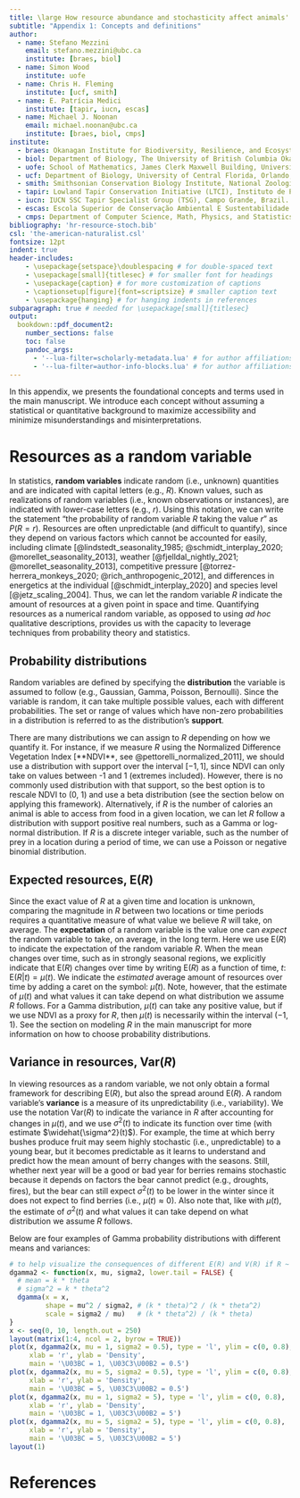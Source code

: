 ```yaml
---
title: \large How resource abundance and stochasticity affect animals' space-use requirements
subtitle: "Appendix 1: Concepts and definitions"
author:
  - name: Stefano Mezzini
    email: stefano.mezzini@ubc.ca
    institute: [braes, biol]
  - name: Simon Wood
    institute: uofe
  - name: Chris H. Fleming
    institute: [ucf, smith]
  - name: E. Patrícia Medici
    institute: [tapir, iucn, escas]
  - name: Michael J. Noonan
    email: michael.noonan@ubc.ca
    institute: [braes, biol, cmps]
institute:
  - braes: Okanagan Institute for Biodiversity, Resilience, and Ecosystem Services, The University of British Columbia Okanagan, Kelowna, British Columbia, Canada.
  - biol: Department of Biology, The University of British Columbia Okanagan, Kelowna, British Columbia, Canada.
  - uofe: School of Mathematics, James Clerk Maxwell Building, University of Edinburgh, Edinburgh, Unted Kingdom.
  - ucf: Department of Biology, University of Central Florida, Orlando, Florida 32816, United States.
  - smith: Smithsonian Conservation Biology Institute, National Zoological Park, 1500 Remount Rd., Front Royal, VA 22630, United States.
  - tapir: Lowland Tapir Conservation Initiative (LTCI), Instituto de Pesquisas Ecológicas (IPÊ), Rodovia Dom Pedro I, km 47, Nazaré Paulista, São Paulo 12960-000, Brazil.
  - iucn: IUCN SSC Tapir Specialist Group (TSG), Campo Grande, Brazil.
  - escas: Escola Superior de Conservação Ambiental E Sustentabilidade (ESCAS/IPÊ), Rodovia Dom Pedro I, km 47, Nazaré Paulista, São Paulo 12960-000, Brazil.
  - cmps: Department of Computer Science, Math, Physics, and Statistics, The University of British Columbia Okanagan, Kelowna, British Columbia, Canada.
bibliography: 'hr-resource-stoch.bib'
csl: 'the-american-naturalist.csl'
fontsize: 12pt
indent: true
header-includes:
    - \usepackage{setspace}\doublespacing # for double-spaced text
    - \usepackage[small]{titlesec} # for smaller font for headings
    - \usepackage{caption} # for more customization of captions
    - \captionsetup[figure]{font=scriptsize} # smaller caption text
    - \usepackage{hanging} # for hanging indents in references
subparagraph: true # needed for \usepackage[small]{titlesec}
output:
  bookdown::pdf_document2:
    number_sections: false
    toc: false
    pandoc_args:
      - '--lua-filter=scholarly-metadata.lua' # for author affiliations
      - '--lua-filter=author-info-blocks.lua' # for author affiliations
---
```


\newcommand*\e{\text{E}} <!-- expectation; non-italic E -->
\newcommand*\var{\text{Var}} <!-- variance; non-italic Var -->

\newpage

\tableofcontents

\newpage

\noindent In this appendix, we presents the foundational concepts and terms used in the main manuscript. We introduce each concept without assuming a statistical or quantitative background to maximize accessibility and minimize misunderstandings and misinterpretations.

# Resources as a random variable

\noindent In statistics, **random variables** indicate random (i.e., unknown) quantities and are indicated with capital letters (e.g., $R$). Known values, such as realizations of random variables (i.e., known observations or instances), are indicated with lower-case letters (e.g., $r$). Using this notation, we can write the statement "the probability of random variable $R$ taking the value $r$" as $P(R = r)$. Resources are often unpredictable (and difficult to quantify), since they depend on various factors which cannot be accounted for easily, including climate [@lindstedt_seasonality_1985; @schmidt_interplay_2020; @morellet_seasonality_2013], weather [@fjelldal_nightly_2021; @morellet_seasonality_2013], competitive pressure [@torrez-herrera_monkeys_2020; @rich_anthropogenic_2012], and differences in energetics at the individual [@schmidt_interplay_2020] and species level [@jetz_scaling_2004]. Thus, we can let the random variable $R$ indicate the amount of resources at a given point in space and time. Quantifying resources as a numerical random variable, as opposed to using *ad hoc* qualitative descriptions, provides us with the capacity to leverage techniques from probability theory and statistics.

## Probability distributions

\noindent Random variables are defined by specifying the **distribution** the variable is assumed to follow (e.g., Gaussian, Gamma, Poisson, Bernoulli). Since the variable is random, it can take multiple possible values, each with different probabilities. The set or range of values which have non-zero probabilities in a distribution is referred to as the distribution's **support**.

There are many distributions we can assign to $R$ depending on how we quantify it. For instance, if we measure $R$ using the Normalized Difference Vegetation Index [**NDVI**, see @pettorelli_normalized_2011], we should use a distribution with support over the interval $[-1, 1]$, since NDVI can only take on values between -1 and 1 (extremes included). However, there is no commonly used distribution with that support, so the best option is to rescale NDVI to (0, 1) and use a beta distribution (see the section below on applying this framework). Alternatively, if $R$ is the number of calories an animal is able to access from food in a given location, we can let $R$ follow a distribution with support positive real numbers, such as a Gamma or log-normal distribution. If $R$ is a discrete integer variable, such as the number of prey in a location during a period of time, we can use a Poisson or negative binomial distribution.

## Expected resources, $\e(R)$

\noindent Since the exact value of $R$ at a given time and location is unknown, comparing the magnitude in $R$ between two locations or time periods requires a quantitative measure of what value we believe $R$ will take, on average. The **expectation** of a random variable is the value one can *expect* the random variable to take, on average, in the long term. Here we use $\e(R)$ to indicate the expectation of the random variable $R$. When the mean changes over time, such as in strongly seasonal regions, we explicitly indicate that $\e(R)$ changes over time by writing $\e(R)$ as a function of time, $t$: $\e(R|t) = \mu(t)$. We indicate the *estimated* average amount of resources over time by adding a caret on the symbol: $\hat \mu(t)$. Note, however, that the estimate of $\mu(t)$ and what values it can take depend on what distribution we assume $R$ follows. For a Gamma distribution, $\mu(t)$ can take any positive value, but if we use NDVI as a proxy for $R$, then $\mu(t)$ is necessarily within the interval $(-1, 1)$. See the section on modeling $R$ in the main manuscript for more information on how to choose probability distributions.

## Variance in resources, $\var(R)$

\noindent In viewing resources as a random variable, we not only obtain a formal framework for describing $\e(R)$, but also the spread around $\e(R)$. A random variable's **variance** is a measure of its unpredictability (i.e., variability). We use the notation $\var(R)$ to indicate the variance in $R$ after accounting for changes in $\mu(t)$, and we use $\sigma^2(t)$ to indicate its function over time (with estimate $\widehat{\sigma^2}(t)$). <!-- Consequently, while $R$ may vary within years, we define $\var(R)$ as the variation in $R$ after accounting for the fact that $R$ is (predictably) lower during some seasons and higher in others due to changes in $\sigma^2(t)$. Additionally, we distinguish between two different sources of variation. We refer to known or expected spatiotemporal differences or changes as **heterogeneity**, which we consider as a change in $\mu(t)$. In contrast, we use the term **stochasticity** for unpredictable variation (i.e., due to $\sigma^2(t)$).--> For example, the time at which berry bushes produce fruit may seem highly stochastic (i.e., unpredictable) to a young bear, but it becomes predictable as it learns to understand and predict how the mean amount of berry changes with the seasons. Still, whether next year will be a good or bad year for berries remains stochastic because it depends on factors the bear cannot predict (e.g., droughts, fires), but the bear can still expect $\sigma^2(t)$ to be lower in the winter since it does not expect to find berries (i.e., $\mu(t) \approx 0$). Also note that, like with $\mu(t)$, the estimate of $\sigma^2(t)$ and what values it can take depend on what distribution we assume $R$ follows.

Below are four examples of Gamma probability distributions with different means and variances:

```r
# to help visualize the consequences of different E(R) and V(R) if R ~ Gamma
dgamma2 <- function(x, mu, sigma2, lower.tail = FALSE) {
  # mean = k * theta
  # sigma^2 = k * theta^2
  dgamma(x = x,
         shape = mu^2 / sigma2, # (k * theta)^2 / (k * theta^2)
         scale = sigma2 / mu)   # (k * theta^2) / (k * theta)
}
x <- seq(0, 10, length.out = 250)
layout(matrix(1:4, ncol = 2, byrow = TRUE))
plot(x, dgamma2(x, mu = 1, sigma2 = 0.5), type = 'l', ylim = c(0, 0.8),
     xlab = 'r', ylab = 'Density',
     main = '\U03BC = 1, \U03C3\U00B2 = 0.5')
plot(x, dgamma2(x, mu = 5, sigma2 = 0.5), type = 'l', ylim = c(0, 0.8),
     xlab = 'r', ylab = 'Density',
     main = '\U03BC = 5, \U03C3\U00B2 = 0.5')
plot(x, dgamma2(x, mu = 1, sigma2 = 5), type = 'l', ylim = c(0, 0.8),
     xlab = 'r', ylab = 'Density',
     main = '\U03BC = 1, \U03C3\U00B2 = 5')
plot(x, dgamma2(x, mu = 5, sigma2 = 5), type = 'l', ylim = c(0, 0.8),
     xlab = 'r', ylab = 'Density',
     main = '\U03BC = 5, \U03C3\U00B2 = 5')
layout(1)
```


\newpage <!-- place references on a separate page -->

# References

\hangparas{1em}{1} <!-- indent all lines but the first -->
